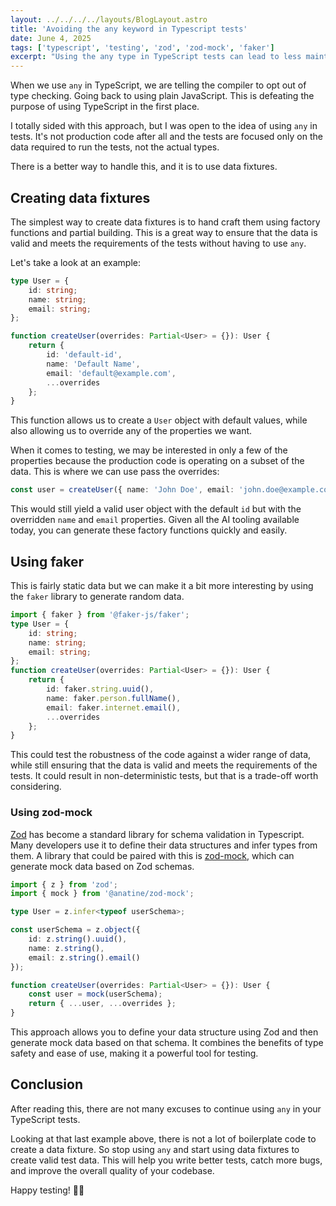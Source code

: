 ```yaml
---
layout: ../../../../layouts/BlogLayout.astro
title: 'Avoiding the any keyword in Typescript tests'
date: June 4, 2025
tags: ['typescript', 'testing', 'zod', 'zod-mock', 'faker']
excerpt: "Using the any type in TypeScript tests can lead to less maintainable and error-prone code. Let's explore how to avoid it and improve our test quality."
---
```


When we use `any` in TypeScript, we are telling the compiler to opt out of type checking. Going back to using plain JavaScript.
This is defeating the purpose of using TypeScript in the first place.

I totally sided with this approach, but I was open to the idea of using `any` in tests. It's not production code after all
and the tests are focused only on the data required to run the tests, not the actual types.

There is a better way to handle this, and it is to use data fixtures.

## Creating data fixtures

The simplest way to create data fixtures is to hand craft them using factory functions and partial building.
This is a great way to ensure that the data is valid and meets the requirements of the tests without having to use `any`.

Let's take a look at an example:

```typescript
type User = {
	id: string;
	name: string;
	email: string;
};

function createUser(overrides: Partial<User> = {}): User {
	return {
		id: 'default-id',
		name: 'Default Name',
		email: 'default@example.com',
		...overrides
	};
}
```

This function allows us to create a `User` object with default values, while also allowing us to override any of the properties we want.

When it comes to testing, we may be interested in only a few of the properties because
the production code is operating on a subset of the data. This is where we can use pass the overrides:

```typescript
const user = createUser({ name: 'John Doe', email: 'john.doe@example.com' });
```

This would still yield a valid user object with the default `id` but with the overridden `name` and `email` properties.
Given all the AI tooling available today, you can generate these factory functions quickly and easily.

## Using faker

This is fairly static data but we can make it a bit more interesting by using the `faker` library to generate random data.

```typescript
import { faker } from '@faker-js/faker';
type User = {
	id: string;
	name: string;
	email: string;
};
function createUser(overrides: Partial<User> = {}): User {
	return {
		id: faker.string.uuid(),
		name: faker.person.fullName(),
		email: faker.internet.email(),
		...overrides
	};
}
```

This could test the robustness of the code against a wider range of data, while still ensuring that the data
is valid and meets the requirements of the tests. It could result in non-deterministic tests, but that is a trade-off
worth considering.

### Using zod-mock

[Zod](https://zod.dev/) has become a standard library for schema validation in Typescript. Many developers use it
to define their data structures and infer types from them. A library that could be paired with this is
[zod-mock](https://www.npmjs.com/package/@anatine/zod-mock), which can generate mock data based on Zod schemas.

```typescript
import { z } from 'zod';
import { mock } from '@anatine/zod-mock';

type User = z.infer<typeof userSchema>;

const userSchema = z.object({
	id: z.string().uuid(),
	name: z.string(),
	email: z.string().email()
});

function createUser(overrides: Partial<User> = {}): User {
	const user = mock(userSchema);
	return { ...user, ...overrides };
}
```

This approach allows you to define your data structure using Zod and then generate mock data based on that schema.
It combines the benefits of type safety and ease of use, making it a powerful tool for testing.

## Conclusion

After reading this, there are not many excuses to continue using `any` in your TypeScript tests.

Looking at that last example above, there is not a lot of boilerplate code to create a data fixture. So stop using `any`
and start using data fixtures to create valid test data. This will help you write better tests, catch more bugs, and
improve the overall quality of your codebase.

Happy testing! 🧑‍💻
